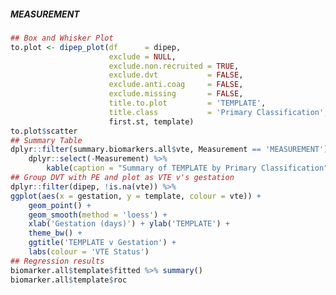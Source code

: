 ##### MEASUREMENT

```r
## Box and Whisker Plot
to.plot <- dipep_plot(df      = dipep,
                      exclude = NULL,
                      exclude.non.recruited = TRUE,
                      exclude.dvt           = FALSE,
                      exclude.anti.coag     = FALSE,
                      exclude.missing       = FALSE,
                      title.to.plot         = 'TEMPLATE',
                      title.class           = 'Primary Classification',
                      first.st, template)
to.plot$scatter
## Summary Table
dplyr::filter(summary.biomarkers.all$vte, Measurement == 'MEASUREMENT') %>%
    dplyr::select(-Measurement) %>%
        kable(caption = "Summary of TEMPLATE by Primary Classification")
## Group DVT with PE and plot as VTE v's gestation
dplyr::filter(dipep, !is.na(vte)) %>%
ggplot(aes(x = gestation, y = template, colour = vte)) +
    geom_point() +
    geom_smooth(method = 'loess') +
    xlab('Gestation (days)') + ylab('TEMPLATE') +
    theme_bw() +
    ggtitle('TEMPLATE v Gestation') +
    labs(colour = 'VTE Status')
## Regression results
biomarker.all$template$fitted %>% summary()
biomarker.all$template$roc

```
